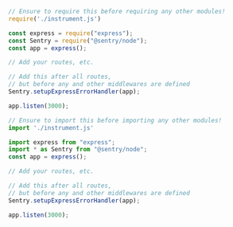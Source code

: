 ```javascript {tabTitle:CommonJS}
// Ensure to require this before requiring any other modules!
require('./instrument.js')

const express = require("express");
const Sentry = require("@sentry/node");
const app = express();

// Add your routes, etc.

// Add this after all routes,
// but before any and other middlewares are defined
Sentry.setupExpressErrorHandler(app);

app.listen(3000);
```

```javascript {tabTitle:ESM}
// Ensure to import this before importing any other modules!
import './instrument.js'

import express from "express";
import * as Sentry from "@sentry/node";
const app = express();

// Add your routes, etc.

// Add this after all routes,
// but before any and other middlewares are defined
Sentry.setupExpressErrorHandler(app);

app.listen(3000);
```
